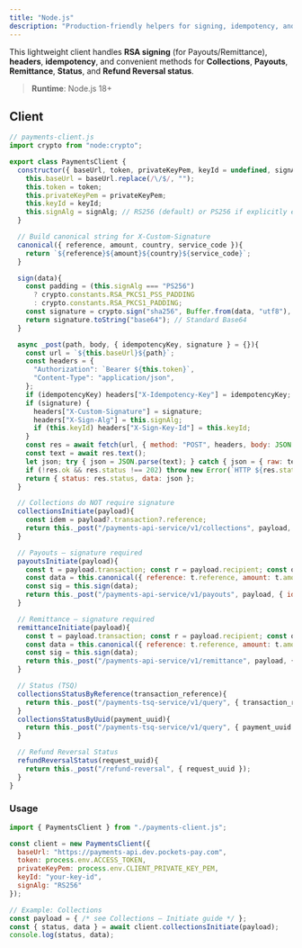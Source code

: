 ```yaml
---
title: "Node.js"
description: "Production-friendly helpers for signing, idempotency, and calling Waftpay endpoints."
---
```


This lightweight client handles **RSA signing** (for Payouts/Remittance), **headers**, **idempotency**, and convenient methods for **Collections**, **Payouts**, **Remittance**, **Status**, and **Refund Reversal status**.

> **Runtime**: Node.js 18+

## Client

```js
// payments-client.js
import crypto from "node:crypto";

export class PaymentsClient {
  constructor({ baseUrl, token, privateKeyPem, keyId = undefined, signAlg = "RS256" }){
    this.baseUrl = baseUrl.replace(/\/$/, "");
    this.token = token;
    this.privateKeyPem = privateKeyPem;
    this.keyId = keyId;
    this.signAlg = signAlg; // RS256 (default) or PS256 if explicitly enabled
  }

  // Build canonical string for X-Custom-Signature
  canonical({ reference, amount, country, service_code }){
    return `${reference}${amount}${country}${service_code}`;
  }

  sign(data){
    const padding = (this.signAlg === "PS256")
      ? crypto.constants.RSA_PKCS1_PSS_PADDING
      : crypto.constants.RSA_PKCS1_PADDING;
    const signature = crypto.sign("sha256", Buffer.from(data, "utf8"), { key: this.privateKeyPem, padding });
    return signature.toString("base64"); // Standard Base64
  }

  async _post(path, body, { idempotencyKey, signature } = {}){
    const url = `${this.baseUrl}${path}`;
    const headers = {
      "Authorization": `Bearer ${this.token}`,
      "Content-Type": "application/json",
    };
    if (idempotencyKey) headers["X-Idempotency-Key"] = idempotencyKey;
    if (signature) {
      headers["X-Custom-Signature"] = signature;
      headers["X-Sign-Alg"] = this.signAlg;
      if (this.keyId) headers["X-Sign-Key-Id"] = this.keyId;
    }
    const res = await fetch(url, { method: "POST", headers, body: JSON.stringify(body) });
    const text = await res.text();
    let json; try { json = JSON.parse(text); } catch { json = { raw: text }; }
    if (!res.ok && res.status !== 202) throw new Error(`HTTP ${res.status}: ${text}`);
    return { status: res.status, data: json };
  }

  // Collections do NOT require signature
  collectionsInitiate(payload){
    const idem = payload?.transaction?.reference;
    return this._post("/payments-api-service/v1/collections", payload, { idempotencyKey: idem });
  }

  // Payouts — signature required
  payoutsInitiate(payload){
    const t = payload.transaction; const r = payload.recipient; const o = payload.originator;
    const data = this.canonical({ reference: t.reference, amount: t.amount, country: o.country, service_code: r.service_code });
    const sig = this.sign(data);
    return this._post("/payments-api-service/v1/payouts", payload, { idempotencyKey: t.reference, signature: sig });
  }

  // Remittance — signature required
  remittanceInitiate(payload){
    const t = payload.transaction; const r = payload.recipient; const o = payload.originator;
    const data = this.canonical({ reference: t.reference, amount: t.amount, country: o.country, service_code: r.service_code });
    const sig = this.sign(data);
    return this._post("/payments-api-service/v1/remittance", payload, { idempotencyKey: t.reference, signature: sig });
  }

  // Status (TSQ)
  collectionsStatusByReference(transaction_reference){
    return this._post("/payments-tsq-service/v1/query", { transaction_reference });
  }
  collectionsStatusByUuid(payment_uuid){
    return this._post("/payments-tsq-service/v1/query", { payment_uuid });
  }

  // Refund Reversal Status
  refundReversalStatus(request_uuid){
    return this._post("/refund-reversal", { request_uuid });
  }
}
```

### Usage

```js
import { PaymentsClient } from "./payments-client.js";

const client = new PaymentsClient({
  baseUrl: "https://payments-api.dev.pockets-pay.com",
  token: process.env.ACCESS_TOKEN,
  privateKeyPem: process.env.CLIENT_PRIVATE_KEY_PEM,
  keyId: "your-key-id",
  signAlg: "RS256"
});

// Example: Collections
const payload = { /* see Collections — Initiate guide */ };
const { status, data } = await client.collectionsInitiate(payload);
console.log(status, data);
```
